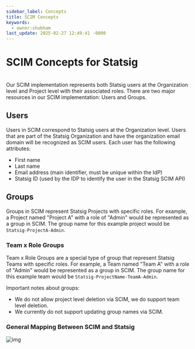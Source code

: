 ```yaml
---
sidebar_label: Concepts
title: SCIM Concepts
keywords:
  - owner:shubham
last_update: 2025-02-27 12:49:41 -0800
---
```



# SCIM Concepts for Statsig

<br />
Our SCIM implementation represents both Statsig users at the Organization level and
Project level with their associated roles. There are two major resources in our SCIM
implementation: Users and Groups.

## Users

Users in SCIM correspond to Statsig users at the Organization level.
Users that are part of the Statsig Organization and have the organization email domain will be recognized as SCIM users.
Each user has the following attributes:

- First name
- Last name
- Email address (main identifier, must be unique within the IdP)
- Statsig ID (used by the IDP to identify the user in the Statsig SCIM API)

## Groups

Groups in SCIM represent Statsig Projects with specific roles.
For example, a Project named "Project A" with a role of "Admin" would be represented as a group in SCIM.
The group name for this example project would be `Statsig-ProjectA-Admin`.

### Team x Role Groups

Team x Role Groups are a special type of group that represent Statsig Teams with specific roles.
For example, a Team named "Team A" with a role of "Admin" would be represented as a group in SCIM.
The group name for this example team would be `Statsig-ProjectName-TeamA-Admin`.


Important notes about groups:

- We do not allow project level deletion via SCIM, we do support team level deletion.
- We currently do not support updating group names via SCIM.

### General Mapping Between SCIM and Statsig

![img](/img/okta_scim_steps/okta-statsig-group.png)


